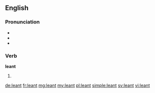 ==English==
{{rft}}
===Pronunciation===
* {{IPA|/ˈlɛnt/}}
* {{audio|en-us-leant.ogg|Audio (US)}}
* {{homophones|lang=en|lent|Lent}}

===Verb===
'''leant'''

# {{context|chiefly|UK|lang=en}} {{en-past of|lean}}

[[de:leant]]
[[fr:leant]]
[[mg:leant]]
[[my:leant]]
[[pl:leant]]
[[simple:leant]]
[[sv:leant]]
[[vi:leant]]